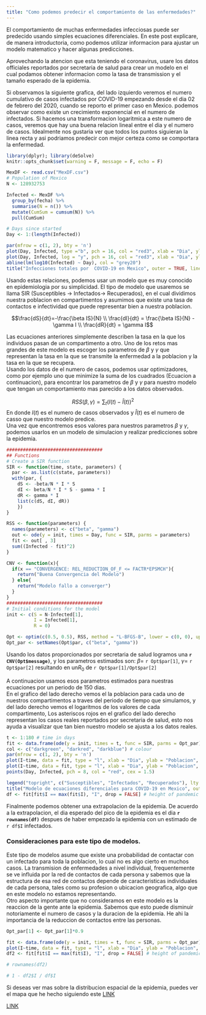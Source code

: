 ```yaml
---
title: "Como podemos predecir el comportamiento de las enfermedades?"
---
```


El comportamiento de muchas enfermedades infecciosas puede ser predecido usando simples ecuaciones diferenciales. En este post explicare, de manera introductoria, como podemos utilizar informacion para ajustar un modelo matematico y hacer algunas predicciones.  

Aprovechando la atencion que esta teniendo el coronavirus, usare los datos officiales reportados por secretaria de salud para crear un modelo en el cual podamos obtener informacion como la tasa de transmission y el tamaño esperado de la epidemia.  

Si observamos la siguiente grafica, del lado izquierdo veremos el numero cumulativo de casos infectados por COVID-19 empezando desde el dia 02 de febrero del 2020, cuando se reporto el primer caso en Mexico. podemos observar como existe un crecimiento exponencial en el numero de infectados. Si hacemos una transformacion logaritmica a este numero de casos, veremos que hay una buena relacion lineal entre el dia y el numero de casos. Idealmente nos gustaria ver que todos los puntos siguieran la linea recta y asi podriamos predecir con mejor certeza como se comportara la enfermedad.  


```r
library(dplyr); library(deSolve)
knitr::opts_chunk$set(warning = F, message = F, echo = F)
```


```r
MexDF <- read.csv("MexDF.csv")
# Population of Mexico
N <- 128932753

Infected <- MexDF %>%
  group_by(fecha) %>%
  summarise(N = n()) %>%
  mutate(CumSum = cumsum(N)) %>%
  pull(CumSum)

# Days since started
Day <- 1:(length(Infected))
```


```r
par(mfrow = c(1, 2), bty = 'n')
plot(Day, Infected, type ="b", pch = 16, col = "red3", xlab = "Dia", ylab = "Infectados", bty = "n")
plot(Day, Infected, log = "y", pch = 16, col = "red3", xlab = "Dia", ylab = "log(Infectados)", bty = 'n')
abline(lm(log10(Infected) ~ Day), col = "grey20")
title("Infecciones totales por  COVID-19 en Mexico", outer = TRUE, line = -1)
```

Usando estas relaciones, podemos usar un modelo que es muy conocido en epidemiologia por su simplicidad. El tipo de modelo que usaremos se llama SIR (Susceptibles $\rightarrow$ Infectados$\rightarrow$ Recuperados), en el cual dividimos nuestra poblacion en compartimentos y asumimos que existe una tasa de contactos e infectividad que puede representar bien a nuestra poblacion.  

$$\frac{dS}{dt}=-\frac{\beta IS}{N} \\
 \frac{dI}{dt} = \frac{\beta IS}{N} - \gamma I \\
 \frac{dR}{dt} = \gamma I$$  
 
Las ecuaciones anteriores simplemente describen la tasa en la que los individuos pasan de un compartimento a otro. Uno de los retos mas grandes de este modelo es escoger los parametros de $\beta$ y $\gamma$ que representan la tasa en la que se transmite la enfermedad a la poblacion y la tasa en la que se recupera.  
Usando los datos de el numero de casos, podemos usar optimizadores, como por ejemplo uno que minimize la suma de los cuadrados (Ecuacion a continuacion), para encontrar los parametros de $\beta$ y $\gamma$ para nuestro modelo que tengan un comportamiento mas parecido a los datos observados.

$$RSS(\beta, \gamma) = \sum_t\left(I(t)-\hat{I}(t)\right)^2$$
En donde $I(t)$ es el numero de casos observados y $\hat{I}(t)$ es el numero de casso que nuestro modelo predice.  
Una vez que encontremos esos valores para nuestros parametros $\beta$ y $\gamma$, podemos usarlos en un modelo de simulacion y realizar predicciones sobre la epidemia.  

```r
################################### 
## Functions
# Create a SIR function
SIR <- function(time, state, parameters) {
  par <- as.list(c(state, parameters))
  with(par, {
    dS <- -beta/N * I * S
    dI <- beta/N * I * S - gamma * I
    dR <- gamma * I
    list(c(dS, dI, dR))
    })
}

RSS <- function(parameters) {
  names(parameters) <- c("beta", "gamma")
  out <- ode(y = init, times = Day, func = SIR, parms = parameters)
  fit <- out[ , 3]
  sum((Infected - fit)^2)
}

CNV <- function(x){
  if(x == "CONVERGENCE: REL_REDUCTION_OF_F <= FACTR*EPSMCH"){
    return("Buena Convergencia del Modelo")
  } else{
    return("Modelo fallo a converger")
  }
}
###################################
# Initial conditions for the model
init <- c(S = N-Infected[1], 
          I = Infected[1], 
          R = 0)

Opt <- optim(c(0.5, 0.5), RSS, method = "L-BFGS-B", lower = c(0, 0), upper = c(1, 1)) # optimize with some sensible conditions
Opt_par <- setNames(Opt$par, c("beta", "gamma"))
```
Usando los datos proporcionados por secretaria de salud logramos una **`r CNV(Opt$message)`**, y los parametros estimados son: $\beta=$ `r Opt$par[1]`, $\gamma=$ `r Opt$par[2]` resultando en un$R_0$ de `r Opt$par[1]/Opt$par[2]`  
  
  
A continuacion usamos esos parametros estimados para nuestras ecuaciones por un periodo de 150 dias.  
En el grafico del lado derecho vemos el la poblacion para cada uno de nuestros compartimentos a traves del periodo de tiempo que simulamos, y del lado derecho vemos el logaritmos de los valores de cada compartimento, Los asteriscos rojos en el grafico del lado derecho representan los casos reales reportados por secretaria de salud, esto nos ayuda a visualizar que tan bien nuestro modelo se ajusta a los datos reales.  

```r
t <- 1:180 # time in days
fit <- data.frame(ode(y = init, times = t, func = SIR, parms = Opt_par))
col <- c("darkgreen", "darkred", "darkblue") # colour
par(mfrow = c(1, 2), bty = 'n')
plot(I~time, data = fit, type = "l", xlab = "Dia", ylab = "Poblacion", lwd = 2, lty = 1, col = "darkred")
plot(I~time, data = fit, type = "l", xlab = "Dia", ylab = "Poblacion", lwd = 2, lty = 1, col = "darkred", log = "y")
points(Day, Infected, pch = 8, col = "red", cex = 1.5)

legend("topright", c("Susceptibles", "Infectados", "Recuperados"), lty = 1, lwd = 2, col = col)
title("Modelo de ecuaciones diferenciales para COVID-19 en Mexico", outer = TRUE, line = -1)
df <- fit[fit$I == max(fit$I), "I", drop = FALSE] # height of pandemic
```


Finalmente podemos obtener una extrapolacion de la epidemia. De acuerdo a la extrapolacion, el dia esperado del pico de la epidemia es el dia **`r rownames(df)`** despues de haber empezado la epidemia con un estimado de `r df$I` infectados.  

### Consideraciones para este tipo de modelos.

Este tipo de modelos asume que existe una probabilidad de contactar con un infectado para toda la poblacion, lo cual no es algo cierto en muchos casos. La transmision de enfermedades a nivel individual, frequentemente se ve influida por la red de contactos de cada persona y sabemos que la estructura de esa red de contactos depende de caracteristicas individuales de cada persona, tales como su profesion o ubicacion geografica, algo que en este modelo no estamos representando.  
Otro aspecto importante que no consideramos en este modelo es la reaccion de la gente ante la epidemia. Sabemos que esto puede disminuir notoriamente el numero de casos y la duracion de la epidemia. He ahi la importancia de la reduccion de contactos entre las personas.  

```r
Opt_par[1] <- Opt_par[1]*0.9

fit <- data.frame(ode(y = init, times = t, func = SIR, parms = Opt_par))
plot(I~time, data = fit, type = "l", xlab = "Dia", ylab = "Poblacion", lwd = 2, lty = 1, col = "darkred")
df2 <- fit[fit$I == max(fit$I), "I", drop = FALSE] # height of pandemic
```

```r
# rownames(df2)
```


```r
# 1 - df2$I / df$I
```


Si deseas ver mas sobre la distribucion espacial de la epidemia, puedes ver el mapa que he hecho siguiendo este [LINK](https://jpablo91.shinyapps.io/COVID19_Mx/)  

<a href="https://jpablo91.shinyapps.io/COVID19_Mx/" title="LINK">LINK</a>


